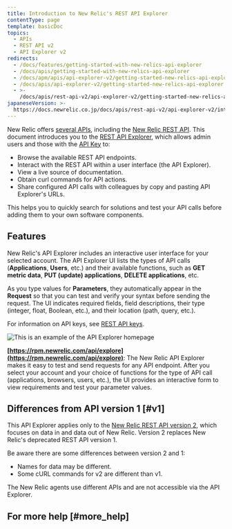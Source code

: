```yaml
---
title: Introduction to New Relic's REST API Explorer
contentType: page
template: basicDoc
topics:
  - APIs
  - REST API v2
  - API Explorer v2
redirects:
  - /docs/features/getting-started-with-new-relics-api-explorer
  - /docs/apis/getting-started-with-new-relics-api-explorer
  - /docs/apm/apis/api-explorer-v2/getting-started-new-relics-api-explorer
  - /docs/apis/api-explorer-v2/getting-started-new-relics-api-explorer
  - >-
    /docs/apis/rest-api-v2/api-explorer-v2/getting-started-new-relics-api-explorer
japaneseVersion: >-
  https://docs.newrelic.co.jp/docs/apis/rest-api-v2/api-explorer-v2/introduction-new-relics-rest-api-explorer
---
```


New Relic offers [several APIs](/docs/apis/getting-started/introduction-new-relic-apis), including the [New Relic REST API](/docs/apis/rest-api-v2/getting-started/introduction-new-relic-rest-api-v2). This document introduces you to the [REST API Explorer](https://api.newrelic.com), which allows admin users and those with the [API Key](/docs/apis/rest-api-v2/getting-started/introduction-new-relic-rest-api-v2#api_key) to:

* Browse the available REST API endpoints.
* Interact with the REST API within a user interface (the API Explorer).
* View a live source of documentation.
* Obtain curl commands for API actions.
* Share configured API calls with colleagues by copy and pasting API Explorer's URLs.

This helps you to quickly search for solutions and test your API calls before adding them to your own software components.

## Features

New Relic's API Explorer includes an interactive user interface for your selected account. The API Explorer UI lists the types of API calls (**Applications**, **Users**, etc.) and their available functions, such as **GET metric data**, **PUT (update) applications**, **DELETE applications**, etc.

As you type values for **Parameters**, they automatically appear in the **Request** so that you can test and verify your syntax before sending the request. The UI indicates required fields, field descriptions, their type (integer, float, Boolean, etc.), and their location (path, query, etc.).

For information on API keys, see [REST API keys](/docs/apis/rest-api-v2/getting-started/introduction-new-relic-rest-api-v2#api_key).

![This is an example of the API Explorer homepage](./images/API_explorer_main_page.png "API_explorer_main_page.png")

**[https://rpm.newrelic.com/api/explore](https://rpm.newrelic.com/api/explore)**: The New Relic API Explorer makes it easy to test and send requests for any API endpoint. After you select your account and your choice of functions for the type of API call (applications, browsers, users, etc.), the UI provides an interactive form to view requirements and test your parameter values.

## Differences from API version 1 [#v1]

This API Explorer applies only to the [New Relic REST API version 2](/docs/apm/apis/requirements/new-relic-rest-api-v2-getting-started), which focuses on data in and data out of New Relic. Version 2 replaces New Relic's deprecated REST API version 1.

Be aware there are some differences between version 2 and 1:

* Names for data may be different.
* Some cURL commands for v2 are different than v1.

<Callout variant="tip">
  The New Relic agents use different APIs and are not accessible via the API Explorer.
</Callout>

## For more help [#more_help]
